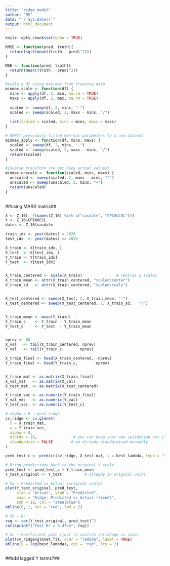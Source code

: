 ```yaml
---
title: "ridge_model"
author: "MV"
date: "`r Sys.Date()`"
output: html_document
---
```


```r
knitr::opts_chunk$set(echo = TRUE)
```


```r

RMSE <- function(pred, truth){ 
  return(sqrt(mean((truth - pred)^2)))
}

MSE <- function(pred, truth){ 
  return(mean((truth - pred)^2)) 
}

#scale a df using min-max from training data
minmax_scale <- function(df) {
  mins <- apply(df, 2, min, na.rm = TRUE)
  maxs <- apply(df, 2, max, na.rm = TRUE)
  
  scaled <- sweep(df, 2, mins, "-")
  scaled <- sweep(scaled, 2, maxs - mins, "/")
  
  list(scaled = scaled, mins = mins, maxs = maxs)
}

# APPLY previously fitted min-max parameters to a new dataset
minmax_apply <- function(df, mins, maxs) {
  scaled <- sweep(df, 2, mins, "-")
  scaled <- sweep(scaled, 2, maxs - mins, "/")
  return(scaled)
}

#Inverse transform (to get back actual values)
minmax_unscale <- function(scaled, mins, maxs) {
  unscaled <- sweep(scaled, 2, maxs - mins, "*")
  unscaled <- sweep(unscaled, 2, mins, "+")
  return(unscaled)
}
  
```


##using MARX matrix##
```r

X <- Z_16[, !(names(Z_16) %in% c("sasdate", "CPIAUCSL"))]
Y <- Z_16$CPIAUCSL
dates <- Z_16$sasdate

train_idx <- year(dates) < 2020
test_idx  <- year(dates) >= 2020

X_train <- X[train_idx, ]
X_test  <- X[test_idx, ]
Y_train <- Y[train_idx]
Y_test  <- Y[test_idx]


X_train_centered <- scale(X_train)               # centres & scales
X_train_mean <- attr(X_train_centered, "scaled:center")
X_train_sd   <- attr(X_train_centered, "scaled:scale")


X_test_centered <- sweep(X_test, 2, X_train_mean, "-")
X_test_centered <- sweep(X_test_centered, 2, X_train_sd,   "/")


Y_train_mean <- mean(Y_train)
Y_train_c    <- Y_train - Y_train_mean
Y_test_c     <- Y_test  - Y_train_mean


nprev <- 60
X_val   <- tail(X_train_centered, nprev)
Y_val   <- tail(Y_train_c,       nprev)

X_train_final <- head(X_train_centered, -nprev)
Y_train_final <- head(Y_train_c,       -nprev)


X_train_mat <- as.matrix(X_train_final)
X_val_mat   <- as.matrix(X_val)
X_test_mat  <- as.matrix(X_test_centered)

Y_train_vec <- as.numeric(Y_train_final)
Y_val_vec   <- as.numeric(Y_val)
Y_test_vec  <- as.numeric(Y_test_c)
```


```r

# alpha = 0 → pure ridge
cv_ridge <- cv.glmnet(
  x = X_train_mat,
  y = Y_train_vec,
  alpha = 0,
  nfolds = 10,                # you can keep your own validation set if you like
  standardize = FALSE        # we already standardised manually
)

pred_test_c <- predict(cv_ridge, X_test_mat, s = best_lambda, type = "response")[,1]

# Bring predictions back to the original Y scale
pred_test <- pred_test_c + Y_train_mean
Y_test_original <- Y_test          # already in original units

# 5a – Predicted vs Actual (original scale)
plot(Y_test_original, pred_test,
     xlab = "Actual", ylab = "Predicted",
     main = "Ridge: Predicted vs Actual (fixed)",
     pch = 19, col = "steelblue")
abline(0, 1, col = "red", lwd = 2)

# 5b – R²
rsq <- cor(Y_test_original, pred_test)^2
cat(sprintf("Test R² = %.4f\n", rsq))

# 5c – Coefficient path (just to confirm shrinkage is sane)
plot(cv_ridge$glmnet.fit, xvar = "lambda", label = TRUE)
abline(v = log(best_lambda), col = "red", lty = 2)



```

##add lagged Y terms?##
```r








```
